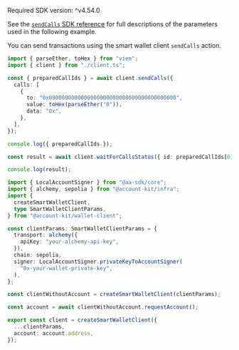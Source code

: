 <Info>Required SDK version: ^v4.54.0</Info>

See the [`sendCalls` SDK reference](/wallets/reference/account-kit/wallet-client/functions/sendCalls) for full descriptions of the parameters used in the following example.

You can send transactions using the smart wallet client `sendCalls` action.

<CodeBlocks>

```ts title="sendCalls.ts"
import { parseEther, toHex } from "viem";
import { client } from "./client.ts";

const { preparedCallIds } = await client.sendCalls({
  calls: [
    {
      to: "0x0000000000000000000000000000000000000000",
      value: toHex(parseEther("0")),
      data: "0x",
    },
  ],
});

console.log({ preparedCallIds });

const result = await client.waitForCallsStatus({ id: preparedCallIds[0] });

console.log(result);
```

```ts title="client.ts"
import { LocalAccountSigner } from "@aa-sdk/core";
import { alchemy, sepolia } from "@account-kit/infra";
import {
  createSmartWalletClient,
  type SmartWalletClientParams,
} from "@account-kit/wallet-client";

const clientParams: SmartWalletClientParams = {
  transport: alchemy({
    apiKey: "your-alchemy-api-key",
  }),
  chain: sepolia,
  signer: LocalAccountSigner.privateKeyToAccountSigner(
    "0x-your-wallet-private-key",
  ),
};

const clientWithoutAccount = createSmartWalletClient(clientParams);

const account = await clientWithoutAccount.requestAccount();

export const client = createSmartWalletClient({
  ...clientParams,
  account: account.address,
});
```

</CodeBlocks>
